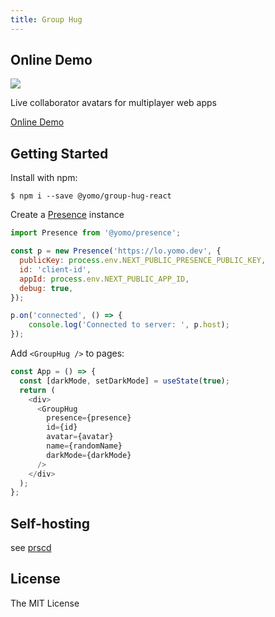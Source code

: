 ```yaml
---
title: Group Hug
---
```


## Online Demo

![](https://badgen.net/npm/v/@yomo/group-hug-react)

Live collaborator avatars for multiplayer web apps

[Online Demo](https://allegrocloud.io/preview/clewfjysp0008osvwuina6qnf)

## Getting Started

Install with npm:

```
$ npm i --save @yomo/group-hug-react
```

Create a [Presence](/interface/presence) instance

```js
import Presence from '@yomo/presence';

const p = new Presence('https://lo.yomo.dev', {
  publicKey: process.env.NEXT_PUBLIC_PRESENCE_PUBLIC_KEY,
  id: 'client-id',
  appId: process.env.NEXT_PUBLIC_APP_ID,
  debug: true,
});

p.on('connected', () => {
    console.log('Connected to server: ', p.host);
});
```

Add `<GroupHug />` to pages:

```js {5-11}
const App = () => {
  const [darkMode, setDarkMode] = useState(true);
  return (
    <div>
      <GroupHug
        presence={presence}
        id={id}
        avatar={avatar}
        name={randomName}
        darkMode={darkMode}
      />
    </div>
  );
};
```

## Self-hosting

see [prscd](/prscd/introduction)

## License

The MIT License